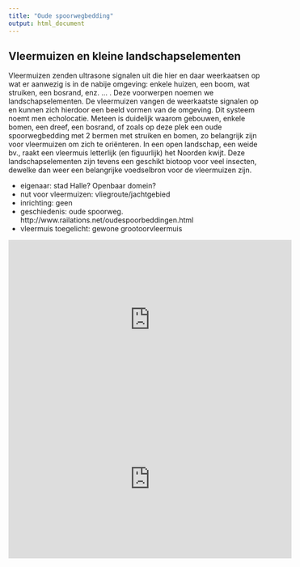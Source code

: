 ```yaml
---
title: "Oude spoorwegbedding"
output: html_document
---
```


## Vleermuizen en kleine landschapselementen

Vleermuizen zenden ultrasone signalen uit die hier en daar weerkaatsen op wat er aanwezig is in de nabije omgeving: enkele huizen, een boom, wat struiken, een bosrand, enz. ... . Deze voorwerpen noemen we landschapselementen. De vleermuizen vangen de weerkaatste signalen op en kunnen zich hierdoor een beeld vormen van de omgeving. Dit systeem noemt men echolocatie.
Meteen is duidelijk waarom gebouwen, enkele bomen, een dreef, een bosrand, of zoals op deze plek een oude spoorwegbedding met 2 bermen met struiken en bomen, zo belangrijk zijn voor vleermuizen om zich te oriënteren.
In een open landschap, een weide bv., raakt een vleermuis letterlijk (en figuurlijk) het Noorden kwijt.
Deze landschapselementen zijn tevens een geschikt biotoop voor veel insecten, dewelke dan weer een belangrijke voedselbron voor de vleermuizen zijn.



- eigenaar: stad Halle? Openbaar domein?
- nut voor vleermuizen: vliegroute/jachtgebied
- inrichting: geen
- geschiedenis: oude spoorweg. http://www.railations.net/oudespoorbeddingen.html
- vleermuis toegelicht: gewone grootoorvleermuis

<iframe width="560" height="315" src="https://www.youtube-nocookie.com/embed/nRbkZOgIeTA?rel=0&amp;showinfo=0" frameborder="0" allowfullscreen></iframe>

<iframe width="560" height="315" src="https://www.youtube-nocookie.com/embed/YHZR4BWmQsQ?rel=0&amp;showinfo=0" frameborder="0" allowfullscreen></iframe>
